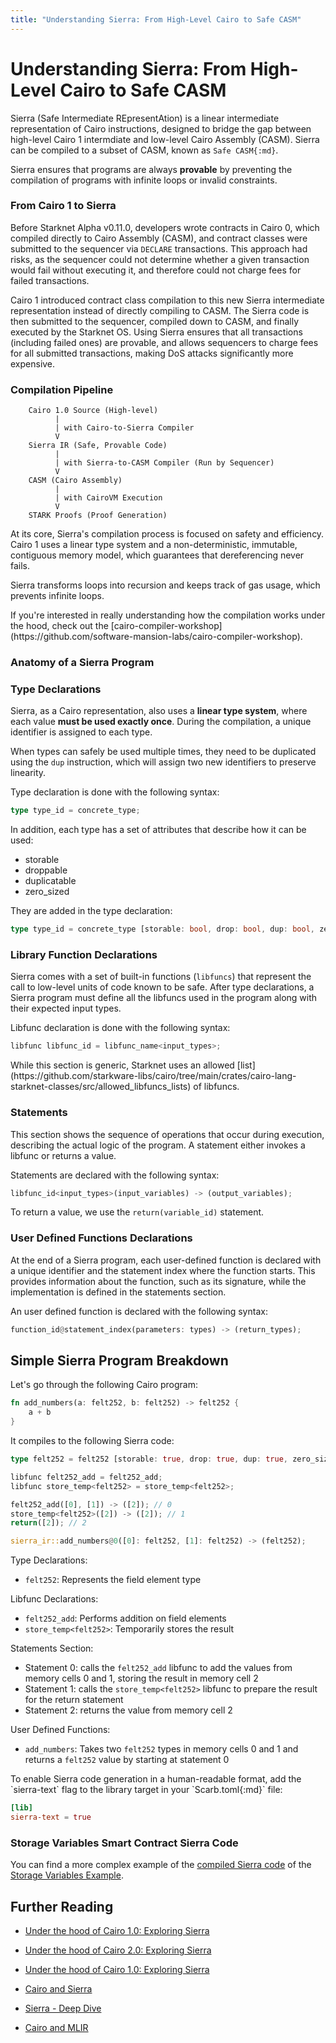 ```yaml
---
title: "Understanding Sierra: From High-Level Cairo to Safe CASM"
---
```


# Understanding Sierra: From High-Level Cairo to Safe CASM

Sierra (Safe Intermediate REpresentAtion) is a linear intermediate representation of Cairo instructions, designed to bridge the gap between high-level Cairo 1 intermdiate and low-level Cairo Assembly (CASM).
Sierra can be compiled to a subset of CASM, known as `Safe CASM{:md}`.

Sierra ensures that programs are always **provable** by preventing the compilation of programs with infinite loops or invalid constraints.

### From Cairo 1 to Sierra

Before Starknet Alpha v0.11.0, developers wrote contracts in Cairo 0, which compiled directly to Cairo Assembly (CASM), and contract classes were submitted to the sequencer via `DECLARE` transactions.
This approach had risks, as the sequencer could not determine whether a given transaction would fail without executing it, and therefore could not charge fees for failed transactions.

Cairo 1 introduced contract class compilation to this new Sierra intermediate representation instead of directly compiling to CASM. The Sierra code is then submitted to the sequencer, compiled down to CASM, and finally executed by the Starknet OS.
Using Sierra ensures that all transactions (including failed ones) are provable, and allows sequencers to charge fees for all submitted transactions, making DoS attacks significantly more expensive.

### Compilation Pipeline

```
    Cairo 1.0 Source (High-level)
          |
          |	with Cairo-to-Sierra Compiler
          V
    Sierra IR (Safe, Provable Code)
          |
          |	with Sierra-to-CASM Compiler (Run by Sequencer)
          V
    CASM (Cairo Assembly)
          |
          | with CairoVM Execution
          V
    STARK Proofs (Proof Generation)
```

At its core, Sierra's compilation process is focused on safety and efficiency.
Cairo 1 uses a linear type system and a non-deterministic, immutable, contiguous memory model, which guarantees that dereferencing never fails.

Sierra transforms loops into recursion and keeps track of gas usage, which prevents infinite loops.

<Note>
If you're interested in really understanding how the compilation works under the hood, check out the [cairo-compiler-workshop](https://github.com/software-mansion-labs/cairo-compiler-workshop).
</Note>

### Anatomy of a Sierra Program

### Type Declarations

Sierra, as a Cairo representation, also uses a **linear type system**, where each value **must be used exactly once**.
During the compilation, a unique identifier is assigned to each type.

When types can safely be used multiple times, they need to be duplicated using the `dup` instruction, which will assign two new identifiers to preserve linearity.

Type declaration is done with the following syntax:

```rust
type type_id = concrete_type;
```

<Info>
In addition, each type has a set of attributes that describe how it can be used:

- storable
- droppable
- duplicatable
- zero_sized

They are added in the type declaration:

```rust
type type_id = concrete_type [storable: bool, drop: bool, dup: bool, zero_sized: bool]
```

</Info>

### Library Function Declarations

Sierra comes with a set of built-in functions (`libfuncs`) that represent the call to low-level units of code known to be safe. After type declarations, a Sierra program must define all the libfuncs used in the program along with their expected input types.

Libfunc declaration is done with the following syntax:

```rust
libfunc libfunc_id = libfunc_name<input_types>;
```

<Note>
While this section is generic, Starknet uses an allowed [list](https://github.com/starkware-libs/cairo/tree/main/crates/cairo-lang-starknet-classes/src/allowed_libfuncs_lists) of libfuncs.
</Note>

### Statements

This section shows the sequence of operations that occur during execution, describing the actual logic of the program. A statement either invokes a libfunc or returns a value.

Statements are declared with the following syntax:

```rust
libfunc_id<input_types>(input_variables) -> (output_variables);
```

To return a value, we use the `return(variable_id)` statement.

### User Defined Functions Declarations

At the end of a Sierra program, each user-defined function is declared with a unique identifier and the statement index where the function starts. This provides information about the function, such as its signature, while the implementation is defined in the statements section.

An user defined function is declared with the following syntax:

```rust
function_id@statement_index(parameters: types) -> (return_types);
```

## Simple Sierra Program Breakdown

Let's go through the following Cairo program:

```rust
fn add_numbers(a: felt252, b: felt252) -> felt252 {
    a + b
}
```

It compiles to the following Sierra code:

```rust
type felt252 = felt252 [storable: true, drop: true, dup: true, zero_sized: false];

libfunc felt252_add = felt252_add;
libfunc store_temp<felt252> = store_temp<felt252>;

felt252_add([0], [1]) -> ([2]); // 0
store_temp<felt252>([2]) -> ([2]); // 1
return([2]); // 2

sierra_ir::add_numbers@0([0]: felt252, [1]: felt252) -> (felt252);
```

Type Declarations:

- `felt252`: Represents the field element type

Libfunc Declarations:

- `felt252_add`: Performs addition on field elements
- `store_temp<felt252>`: Temporarily stores the result

Statements Section:

- Statement 0: calls the `felt252_add` libfunc to add the values from memory cells 0 and 1, storing the result in memory cell 2
- Statement 1: calls the `store_temp<felt252>` libfunc to prepare the result for the return statement
- Statement 2: returns the value from memory cell 2

User Defined Functions:

- `add_numbers`: Takes two `felt252` types in memory cells 0 and 1 and returns a `felt252` value by starting at statement 0

<Info>
To enable Sierra code generation in a human-readable format, add the `sierra-text` flag to the library target in your `Scarb.toml{:md}` file:

```toml
[lib]
sierra-text = true
```

</Info>

### Storage Variables Smart Contract Sierra Code

You can find a more complex example of the [compiled Sierra code](/advanced-learn/architecture/sierra_ir_storage_contract) of the [Storage Variables Example](/quickstart/basics/variables#storage-variables).

## Further Reading

- [Under the hood of Cairo 1.0: Exploring Sierra](https://www.nethermind.io/blog/under-the-hood-of-cairo-1-0-exploring-sierra-part-1)

- [Under the hood of Cairo 2.0: Exploring Sierra](https://www.nethermind.io/blog/under-the-hood-of-cairo-1-0-exploring-sierra-part-2)

- [Under the hood of Cairo 1.0: Exploring Sierra](https://www.nethermind.io/blog/under-the-hood-of-cairo-1-0-exploring-sierra-part-3)

- [Cairo and Sierra](https://docs.starknet.io/architecture-and-learn/architecture/smart-contracts/cairo-and-sierra/)

- [Sierra - Deep Dive](https://www.starknet.io/blog/sierra-deep-dive-video/)

- [Cairo and MLIR](https://blog.lambdaclass.com/cairo-and-mlir/)
